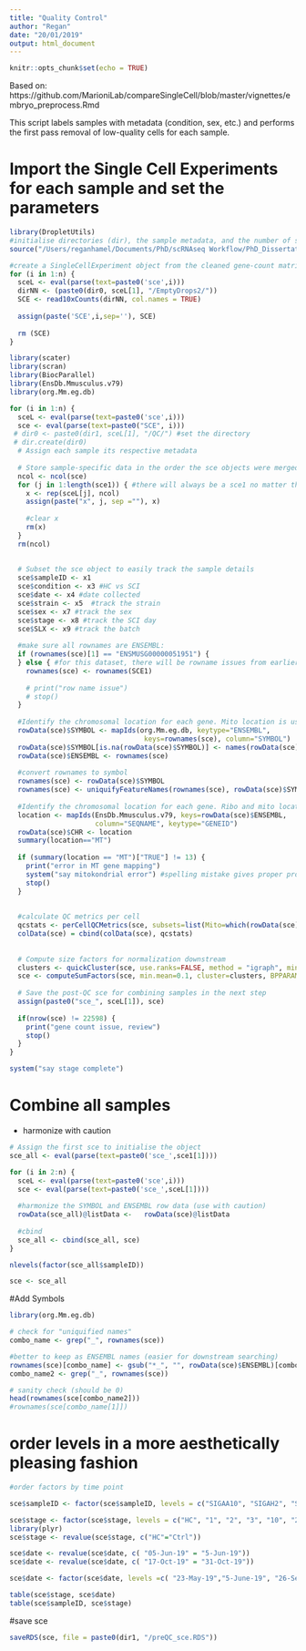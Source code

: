 ```yaml
---
title: "Quality Control"
author: "Regan"
date: "20/01/2019"
output: html_document
---
```


```r
knitr::opts_chunk$set(echo = TRUE)
```

Based on:
https://github.com/MarioniLab/compareSingleCell/blob/master/vignettes/embryo_preprocess.Rmd

This script labels samples with metadata (condition, sex, etc.) and performs the first pass removal of low-quality cells for each sample.

# Import the Single Cell Experiments for each sample and set the parameters 
```r
library(DropletUtils)
#initialise directories (dir), the sample metadata, and the number of samples (n)
source("/Users/reganhamel/Documents/PhD/scRNAseq Workflow/PhD_Dissertation/Chapter_4/Sources/All_Cremato.R")

#create a SingleCellExperiment object from the cleaned gene-count matrices
for (i in 1:n) {
  sceL <- eval(parse(text=paste0('sce',i)))
  dirNN <- (paste0(dir0, sceL[1], "/EmptyDrops2/")) 
  SCE <- read10xCounts(dirNN, col.names = TRUE)
  
  assign(paste('SCE',i,sep=''), SCE)
  
  rm (SCE)
}

```



```r
library(scater)
library(scran)
library(BiocParallel)
library(EnsDb.Mmusculus.v79)
library(org.Mm.eg.db)

for (i in 1:n) {
  sceL <- eval(parse(text=paste0('sce',i)))
  sce <- eval(parse(text=paste0("SCE", i)))
 # dir0 <- paste0(dir1, sceL[1], "/QC/") #set the directory
 # dir.create(dir0)
  # Assign each sample its respective metadata
  
  # Store sample-specific data in the order the sce objects were merged
  ncol <- ncol(sce) 
  for (j in 1:length(sce1)) { #there will always be a sce1 no matter the number of subsets or samples
    x <- rep(sceL[j], ncol)   
    assign(paste("x", j, sep =""), x)
    
    #clear x
    rm(x)
  }
  rm(ncol)
  
  
  # Subset the sce object to easily track the sample details
  sce$sampleID <- x1
  sce$condition <- x3 #HC vs SCI
  sce$date <- x4 #date collected
  sce$strain <- x5  #track the strain
  sce$sex <- x7 #track the sex
  sce$stage <- x8 #track the SCI day
  sce$SLX <- x9 #track the batch
  
  #make sure all rownames are ENSEMBL:
  if (rownames(sce)[1] == "ENSMUSG00000051951") {
  } else { #for this dataset, there will be rowname issues from earlier pre-processing. Align them here
    rownames(sce) <- rownames(SCE1)
    
    # print("row name issue")
    # stop()
  }
  
  #Identify the chromosomal location for each gene. Mito location is used for downstream QC"
  rowData(sce)$SYMBOL <- mapIds(org.Mm.eg.db, keytype="ENSEMBL", 
                                 keys=rownames(sce), column="SYMBOL")   
  rowData(sce)$SYMBOL[is.na(rowData(sce)$SYMBOL)] <- names(rowData(sce)$SYMBOL)[is.na(rowData(sce)$SYMBOL)]
  rowData(sce)$ENSEMBL <- rownames(sce)
  
  #convert rownames to symbol
  rownames(sce) <- rowData(sce)$SYMBOL
  rownames(sce) <- uniquifyFeatureNames(rownames(sce), rowData(sce)$SYMBOL)
  
  #Identify the chromosomal location for each gene. Ribo and mito location is used for downstream QC"
  location <- mapIds(EnsDb.Mmusculus.v79, keys=rowData(sce)$ENSEMBL, 
                     column="SEQNAME", keytype="GENEID")
  rowData(sce)$CHR <- location
  summary(location=="MT")
  
  if (summary(location == "MT")["TRUE"] != 13) {
    print("error in MT gene mapping")
    system("say mitokondrial error") #spelling mistake gives proper pronunciation
    stop()
  }
  
  
  #calculate QC metrics per cell
  qcstats <- perCellQCMetrics(sce, subsets=list(Mito=which(rowData(sce)$CHR =="MT"))) 
  colData(sce) = cbind(colData(sce), qcstats)
  
  
  # Compute size factors for normalization downstream
  clusters <- quickCluster(sce, use.ranks=FALSE, method = "igraph", min.size = 100) #must set min.size, otherwise it takes forever
  sce <- computeSumFactors(sce, min.mean=0.1, cluster=clusters, BPPARAM=SerialParam()) 
  
  # Save the post-QC sce for combining samples in the next step
  assign(paste0("sce_", sceL[1]), sce)
  
  if(nrow(sce) != 22598) {
    print("gene count issue, review")
    stop()
  }
}

system("say stage complete")
```

# Combine all samples
- harmonize with caution
```r
# Assign the first sce to initialise the object
sce_all <- eval(parse(text=paste0('sce_',sce1[1])))

for (i in 2:n) { 
  sceL <- eval(parse(text=paste0('sce',i)))
  sce <- eval(parse(text=paste0('sce_',sceL[1])))
  
  #harmonize the SYMBOL and ENSEMBL row data (use with caution)
  rowData(sce_all)@listData <-   rowData(sce)@listData
  
  #cbind
  sce_all <- cbind(sce_all, sce)
}

nlevels(factor(sce_all$sampleID))
```

```r
sce <- sce_all
```

#Add Symbols
```r
library(org.Mm.eg.db)

# check for "uniquified names"
combo_name <- grep("_", rownames(sce))

#better to keep as ENSEMBL names (easier for downstream searching)
rownames(sce)[combo_name] <- gsub("*_", "", rowData(sce)$ENSEMBL)[combo_name]
combo_name2 <- grep("_", rownames(sce))

# sanity check (should be 0)
head(rownames(sce[combo_name2]))
#rownames(sce[combo_name[1]])
```

# order levels in a more aesthetically pleasing fashion
```r
#order factors by time point

sce$sampleID <- factor(sce$sampleID, levels = c("SIGAA10", "SIGAH2", "SIGAB11", "SIGAE5", "SIGAA1","SIGAF5","SIGAA7", "SIGAB7","SIGAC11","SIGAD11", "SIGAB10", "SIGAC10", "SIGAE3.D10", "SIGAF3.D10", "SIGAE5.D21", "SIGAF4", "SIGAF5.D21", "SIGAG4", "SIGAG5", "SIGAH5"))

sce$stage <- factor(sce$stage, levels = c("HC", "1", "2", "3", "10", "21"))
library(plyr)
sce$stage <- revalue(sce$stage, c("HC"="Ctrl"))

sce$date <- revalue(sce$date, c( "05-Jun-19" = "5-Jun-19"))
sce$date <- revalue(sce$date, c( "17-Oct-19" = "31-Oct-19"))

sce$date <- factor(sce$date, levels =c( "23-May-19","5-June-19", "26-Sep-19", "31-Oct-19",   "6-Mar-20",  "1-May-21" ))

table(sce$stage, sce$date)
table(sce$sampleID, sce$stage)

```


#save sce
```r
saveRDS(sce, file = paste0(dir1, "/preQC_sce.RDS"))
```


